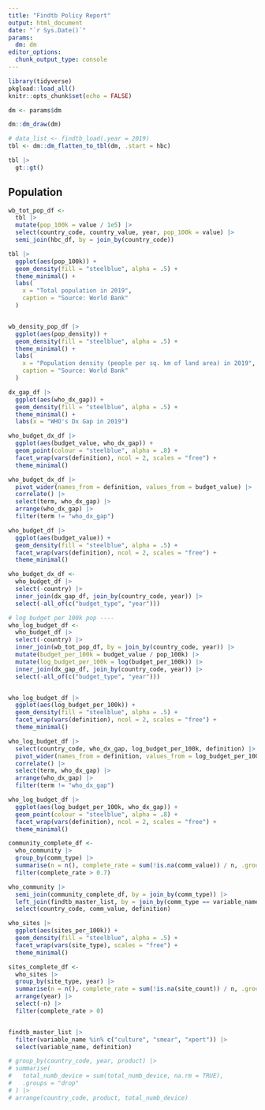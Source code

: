 ```yaml
---
title: "Findtb Policy Report"
output: html_document
date: "`r Sys.Date()`"
params:
  dm: dm
editor_options: 
  chunk_output_type: console
---
```


```r
library(tidyverse)
pkgload::load_all()
knitr::opts_chunk$set(echo = FALSE)
```

```r
dm <- params$dm
```

```r
dm::dm_draw(dm)
```


```r
# data_list <- findtb_load(.year = 2019)
tbl <- dm::dm_flatten_to_tbl(dm, .start = hbc)
```


```r
tbl |> 
  gt::gt()
```

## Population

```r
wb_tot_pop_df <-
  tbl |> 
  mutate(pop_100k = value / 1e5) |>
  select(country_code, country_value, year, pop_100k = value) |>
  semi_join(hbc_df, by = join_by(country_code))
```


```r
tbl |>
  ggplot(aes(pop_100k)) +
  geom_density(fill = "steelblue", alpha = .5) +
  theme_minimal() +
  labs(
    x = "Total population in 2019",
    caption = "Source: World Bank"
  )


wb_density_pop_df |>
  ggplot(aes(pop_density)) +
  geom_density(fill = "steelblue", alpha = .5) +
  theme_minimal() +
  labs(
    x = "Population density (people per sq. km of land area) in 2019",
    caption = "Source: World Bank"
  )

dx_gap_df |>
  ggplot(aes(who_dx_gap)) +
  geom_density(fill = "steelblue", alpha = .5) +
  theme_minimal() +
  labs(x = "WHO's Dx Gap in 2019")

who_budget_dx_df |>
  ggplot(aes(budget_value, who_dx_gap)) +
  geom_point(colour = "steelblue", alpha = .8) +
  facet_wrap(vars(definition), ncol = 2, scales = "free") +
  theme_minimal()

who_budget_dx_df |>
  pivot_wider(names_from = definition, values_from = budget_value) |>
  correlate() |>
  select(term, who_dx_gap) |>
  arrange(who_dx_gap) |>
  filter(term != "who_dx_gap")

who_budget_df |>
  ggplot(aes(budget_value)) +
  geom_density(fill = "steelblue", alpha = .5) +
  facet_wrap(vars(definition), ncol = 2, scales = "free") +
  theme_minimal()

who_budget_dx_df <-
  who_budget_df |>
  select(-country) |>
  inner_join(dx_gap_df, join_by(country_code, year)) |>
  select(-all_of(c("budget_type", "year")))

# log budget per 100k pop ----
who_log_budget_df <-
  who_budget_df |>
  select(-country) |>
  inner_join(wb_tot_pop_df, by = join_by(country_code, year)) |>
  mutate(budget_per_100k = budget_value / pop_100k) |>
  mutate(log_budget_per_100k = log(budget_per_100k)) |>
  inner_join(dx_gap_df, join_by(country_code, year)) |>
  select(-all_of(c("budget_type", "year")))


who_log_budget_df |>
  ggplot(aes(log_budget_per_100k)) +
  geom_density(fill = "steelblue", alpha = .5) +
  facet_wrap(vars(definition), ncol = 2, scales = "free") +
  theme_minimal()

who_log_budget_df |>
  select(country_code, who_dx_gap, log_budget_per_100k, definition) |>
  pivot_wider(names_from = definition, values_from = log_budget_per_100k) |>
  correlate() |>
  select(term, who_dx_gap) |>
  arrange(who_dx_gap) |>
  filter(term != "who_dx_gap")

who_log_budget_df |>
  ggplot(aes(log_budget_per_100k, who_dx_gap)) +
  geom_point(colour = "steelblue", alpha = .8) +
  facet_wrap(vars(definition), ncol = 2, scales = "free") +
  theme_minimal()

community_complete_df <-
  who_community |>
  group_by(comm_type) |>
  summarise(n = n(), complete_rate = sum(!is.na(comm_value)) / n, .groups = "drop") |>
  filter(complete_rate > 0.7)

who_community |>
  semi_join(community_complete_df, by = join_by(comm_type)) |>
  left_join(findtb_master_list, by = join_by(comm_type == variable_name)) |>
  select(country_code, comm_value, definition)

who_sites |>
  ggplot(aes(sites_per_100k)) +
  geom_density(fill = "steelblue", alpha = .5) +
  facet_wrap(vars(site_type), scales = "free") +
  theme_minimal()

sites_complete_df <-
  who_sites |>
  group_by(site_type, year) |>
  summarise(n = n(), complete_rate = sum(!is.na(site_count)) / n, .groups = "drop") |>
  arrange(year) |>
  select(-n) |>
  filter(complete_rate > 0)


findtb_master_list |>
  filter(variable_name %in% c("culture", "smear", "xpert")) |>
  select(variable_name, definition)

# group_by(country_code, year, product) |>
# summarise(
#   total_numb_device = sum(total_numb_device, na.rm = TRUE),
#   .groups = "drop"
# ) |>
# arrange(country_code, product, total_numb_device)

```

